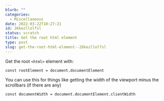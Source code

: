 ```yaml
---
blurb: ""
categories:
  - Miscellaneous
date: 2022-03-22T10:27:21
id: 26kezllolfsl
status: scratch
title: Get the root html element
type: post
slug: get-the-root-html-element--26kezllolfsl
---
```


Get the root `<html>` element with:

```
const rootElement = document.documentElement
```

You can use this for things like getting the width of the viewport minus the scrollbars (if there are any)

```
const documentWidth = document.documentElement.clientWidth
```

